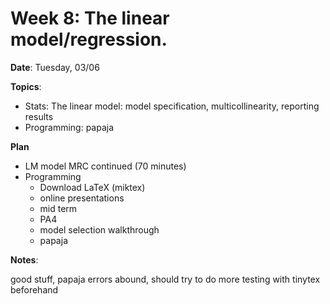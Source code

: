 # Week 8: The linear model/regression.

**Date**: Tuesday, 03/06 

**Topics**: 

- Stats: The linear model: model specification, 
multicollinearity, reporting results
- Programming: papaja

**Plan**

- LM model MRC continued (70 minutes)
- Programming
	- Download LaTeX (miktex)
	- online presentations
	- mid term
	- PA4
	- model selection walkthrough
	- papaja

**Notes**: 

good stuff, papaja errors abound, should try to do more 
testing with tinytex beforehand